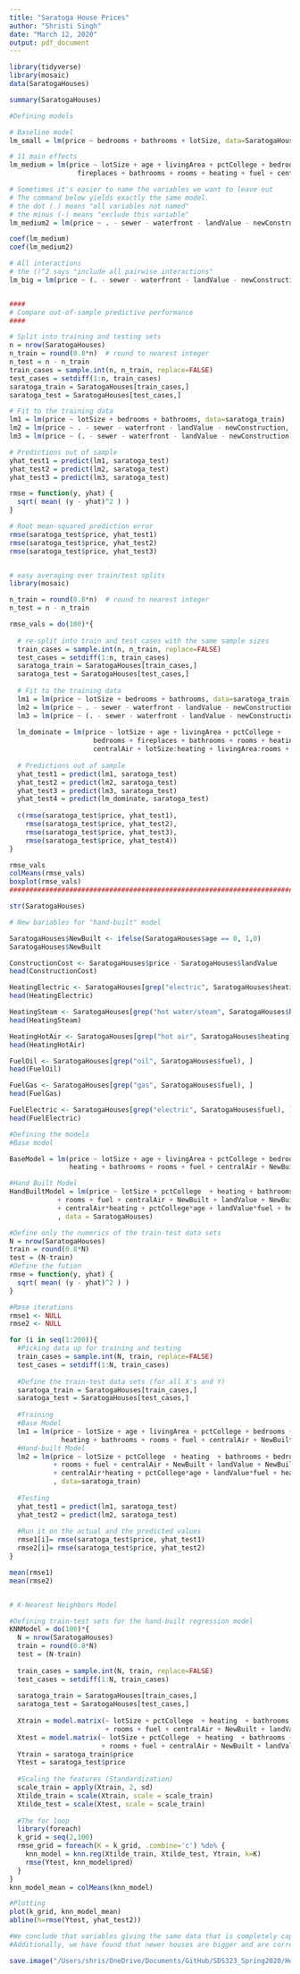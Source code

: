 ```yaml
---
title: "Saratoga House Prices"
author: "Shristi Singh"
date: "March 12, 2020"
output: pdf_document
---
```


```r
library(tidyverse)
library(mosaic)
data(SaratogaHouses)

summary(SaratogaHouses)

#Defining models

# Baseline model
lm_small = lm(price ~ bedrooms + bathrooms + lotSize, data=SaratogaHouses)

# 11 main effects
lm_medium = lm(price ~ lotSize + age + livingArea + pctCollege + bedrooms + 
                 fireplaces + bathrooms + rooms + heating + fuel + centralAir, data=SaratogaHouses)

# Sometimes it's easier to name the variables we want to leave out
# The command below yields exactly the same model.
# the dot (.) means "all variables not named"
# the minus (-) means "exclude this variable"
lm_medium2 = lm(price ~ . - sewer - waterfront - landValue - newConstruction, data=SaratogaHouses)

coef(lm_medium)
coef(lm_medium2)

# All interactions
# the ()^2 says "include all pairwise interactions"
lm_big = lm(price ~ (. - sewer - waterfront - landValue - newConstruction)^2, data=SaratogaHouses)


####
# Compare out-of-sample predictive performance
####

# Split into training and testing sets
n = nrow(SaratogaHouses)
n_train = round(0.8*n)  # round to nearest integer
n_test = n - n_train
train_cases = sample.int(n, n_train, replace=FALSE)
test_cases = setdiff(1:n, train_cases)
saratoga_train = SaratogaHouses[train_cases,]
saratoga_test = SaratogaHouses[test_cases,]

# Fit to the training data
lm1 = lm(price ~ lotSize + bedrooms + bathrooms, data=saratoga_train)
lm2 = lm(price ~ . - sewer - waterfront - landValue - newConstruction, data=saratoga_train)
lm3 = lm(price ~ (. - sewer - waterfront - landValue - newConstruction)^2, data=saratoga_train)

# Predictions out of sample
yhat_test1 = predict(lm1, saratoga_test)
yhat_test2 = predict(lm2, saratoga_test)
yhat_test3 = predict(lm3, saratoga_test)

rmse = function(y, yhat) {
  sqrt( mean( (y - yhat)^2 ) )
}

# Root mean-squared prediction error
rmse(saratoga_test$price, yhat_test1)
rmse(saratoga_test$price, yhat_test2)
rmse(saratoga_test$price, yhat_test3)


# easy averaging over train/test splits
library(mosaic)

n_train = round(0.8*n)  # round to nearest integer
n_test = n - n_train

rmse_vals = do(100)*{
  
  # re-split into train and test cases with the same sample sizes
  train_cases = sample.int(n, n_train, replace=FALSE)
  test_cases = setdiff(1:n, train_cases)
  saratoga_train = SaratogaHouses[train_cases,]
  saratoga_test = SaratogaHouses[test_cases,]
  
  # Fit to the training data
  lm1 = lm(price ~ lotSize + bedrooms + bathrooms, data=saratoga_train)
  lm2 = lm(price ~ . - sewer - waterfront - landValue - newConstruction, data=saratoga_train)
  lm3 = lm(price ~ (. - sewer - waterfront - landValue - newConstruction)^2, data=saratoga_train)
  
  lm_dominate = lm(price ~ lotSize + age + livingArea + pctCollege + 
                     bedrooms + fireplaces + bathrooms + rooms + heating + fuel +
                     centralAir + lotSize:heating + livingArea:rooms + newConstruction + livingArea:newConstruction, data=saratoga_train)
  
  # Predictions out of sample
  yhat_test1 = predict(lm1, saratoga_test)
  yhat_test2 = predict(lm2, saratoga_test)
  yhat_test3 = predict(lm3, saratoga_test)
  yhat_test4 = predict(lm_dominate, saratoga_test)
  
  c(rmse(saratoga_test$price, yhat_test1),
    rmse(saratoga_test$price, yhat_test2),
    rmse(saratoga_test$price, yhat_test3),
    rmse(saratoga_test$price, yhat_test4))
}

rmse_vals
colMeans(rmse_vals)
boxplot(rmse_vals)
#########################################################################################################################################

str(SaratogaHouses)

# New bariables for "hand-built" model 

SaratogaHouses$NewBuilt <- ifelse(SaratogaHouses$age == 0, 1,0)
SaratogaHouses$NewBuilt

ConstructionCost <- SaratogaHouses$price - SaratogaHouses$landValue
head(ConstructionCost)

HeatingElectric <- SaratogaHouses[grep("electric", SaratogaHouses$heating), ]
head(HeatingElectric)

HeatingSteam <- SaratogaHouses[grep("hot water/steam", SaratogaHouses$heating), ]
head(HeatingSteam)

HeatingHotAir <- SaratogaHouses[grep("hot air", SaratogaHouses$heating), ]
head(HeatingHotAir)

FuelOil <- SaratogaHouses[grep("oil", SaratogaHouses$fuel), ]
head(FuelOil)

FuelGas <- SaratogaHouses[grep("gas", SaratogaHouses$fuel), ]
head(FuelGas)

FuelElectric <- SaratogaHouses[grep("electric", SaratogaHouses$fuel), ]
head(FuelElectric)

#Defining the models 
#Base model

BaseModel = lm(price ~ lotSize + age + livingArea + pctCollege + bedrooms + fireplaces +
               heating + bathrooms + rooms + fuel + centralAir + NewBuilt, data = SaratogaHouses)

#Hand Built Model
HandBuiltModel = lm(price ~ lotSize + pctCollege  + heating + bathrooms + bedrooms 
            + rooms + fuel + centralAir + NewBuilt + landValue + NewBuilt*lotSize
            + centralAir*heating + pctCollege*age + landValue*fuel + heating*bedrooms
            , data = SaratogaHouses)

#Define only the numerics of the train-test data sets 
N = nrow(SaratogaHouses)
train = round(0.8*N)
test = (N-train)
#Define the fution
rmse = function(y, yhat) {
  sqrt( mean( (y - yhat)^2 ) )
}

#Rmse iterations
rmse1 <- NULL
rmse2 <- NULL

for (i in seq(1:200)){
  #Picking data up for training and testing
  train_cases = sample.int(N, train, replace=FALSE)
  test_cases = setdiff(1:N, train_cases)
  
  #Define the train-test data sets (for all X's and Y)
  saratoga_train = SaratogaHouses[train_cases,]
  saratoga_test = SaratogaHouses[test_cases,]
  
  #Training
  #Base Model
  lm1 = lm(price ~ lotSize + age + livingArea + pctCollege + bedrooms + fireplaces +
             heating + bathrooms + rooms + fuel + centralAir + NewBuilt , data=saratoga_train)
  #Hand-built Model
  lm2 = lm(price ~ lotSize + pctCollege  + heating  + bathrooms + bedrooms 
           + rooms + fuel + centralAir + NewBuilt + landValue + NewBuilt*lotSize
           + centralAir*heating + pctCollege*age + landValue*fuel + heating*bedrooms
           , data=saratoga_train)
  
  #Testing 
  yhat_test1 = predict(lm1, saratoga_test)
  yhat_test2 = predict(lm2, saratoga_test)
  
  #Run it on the actual and the predicted values
  rmse1[i]= rmse(saratoga_test$price, yhat_test1)
  rmse2[i]= rmse(saratoga_test$price, yhat_test2)
}

mean(rmse1)
mean(rmse2)


# K-Nearest Neighbors Model

#Defining train-test sets for the hand-built regression model
KNNModel = do(100)*{
  N = nrow(SaratogaHouses)
  train = round(0.8*N)
  test = (N-train)
  
  train_cases = sample.int(N, train, replace=FALSE)
  test_cases = setdiff(1:N, train_cases)
  
  saratoga_train = SaratogaHouses[train_cases,]
  saratoga_test = SaratogaHouses[test_cases,]
  
  Xtrain = model.matrix(~ lotSize + pctCollege  + heating  + bathrooms + bedrooms 
                        + rooms + fuel + centralAir + NewBuilt + landValue - 1, data=saratoga_train)
  Xtest = model.matrix(~ lotSize + pctCollege  + heating  + bathrooms + bedrooms 
                       + rooms + fuel + centralAir + NewBuilt + landValue - 1, data=saratoga_test)
  Ytrain = saratoga_train$price
  Ytest = saratoga_test$price
  
  #Scaling the features (Standardization)
  scale_train = apply(Xtrain, 2, sd) 
  Xtilde_train = scale(Xtrain, scale = scale_train)
  Xtilde_test = scale(Xtest, scale = scale_train) 
  
  #The for loop 
  library(foreach)
  k_grid = seq(2,100)
  rmse_grid = foreach(K = k_grid, .combine='c') %do% {
    knn_model = knn.reg(Xtilde_train, Xtilde_test, Ytrain, k=K)
    rmse(Ytest, knn_model$pred)
  }
}
knn_model_mean = colMeans(knn_model)

#Plotting 
plot(k_grid, knn_model_mean)
abline(h=rmse(Ytest, yhat_test2)) 

#We conclude that variables giving the same data that is completely captured by another variable can be eliminated from the model. For example, the binary variable 'NewBuilt' is not essential because we can just look at the value of the age variable of the house and if its value is 0 then the house is newly built. When a variable does not completely capture all the information about the house then we should not eliminate it because then we will lose some important information.  For example, we should not eliminate bathrooms and bedrooms variables because knowing how many of bathrooms and bedrooms specifically is important for buyers which is not fully captured by the rooms variable. On the other hand, we cannot eliminate rooms and only have bedrooms and bathrooms because bedrooms and bathrooms are not the only type of rooms that effects house prices. Other types of rooms such as laundry room, storeroom, sunroom etc. are also included in rooms and how many rooms besides bathrooms and bedrooms are important in determining house prices.  
#Additionally, we have found that newer houses are bigger and are correlated with an increase in pricing. Also, it appears as if the age of the house is correlated with the percentage of college graduates living in the neighborhood and the higher the age and/or percent of college graduates, the higher is the predicted price. Furthermore, heating in terms of hot air affects the central air. Lastly, the fuel availability is correlated with the land value and which also affects the price.

save.image("/Users/shris/OneDrive/Documents/GitHub/SDS323_Spring2020/Homework 2/Question 2")

```
